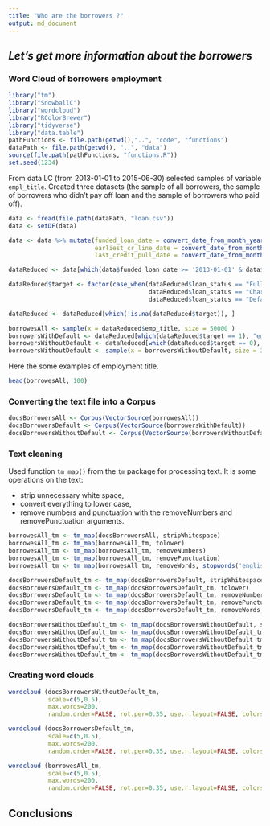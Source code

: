 ```yaml
---
title: "Who are the borrowers ?"
output: md_document 
---
```


## *Let's get more information about the borrowers* 

### **Word Cloud of borrowers employment** 
```r
library("tm")
library("SnowballC")
library("wordcloud")
library("RColorBrewer")
library("tidyverse")
library("data.table")
pathFunctions <- file.path(getwd(),"..", "code", "functions")
dataPath <- file.path(getwd(), "..", "data")
source(file.path(pathFunctions, "functions.R"))
set.seed(1234)
```

From data LC (from 2013-01-01 to 2015-06-30) selected samples of variable `empl_title`. Created three datasets (the sample of all borrowers, the sample of borrowers who didn't pay off loan and the sample of borrowers who paid off).   


```r


data <- fread(file.path(dataPath, "loan.csv"))
data <- setDF(data)

data <- data %>% mutate(funded_loan_date = convert_date_from_month_year(issue_d),
                        earliest_cr_line_date = convert_date_from_month_year(earliest_cr_line),
                        last_credit_pull_date = convert_date_from_month_year(last_credit_pull_d)) 

dataReduced <- data[which(data$funded_loan_date >= '2013-01-01' & data$funded_loan_date <= '2015-06-30'), ]

dataReduced$target <- factor(case_when(dataReduced$loan_status == "Fully Paid"  ~ 0,
                                       dataReduced$loan_status == "Charged Off" ~ 1,
                                       dataReduced$loan_status == "Default Does not meet the credit policy. Status:Charged Off" ~ 1), levels = c(0, 1))

dataReduced <- dataReduced[which(!is.na(dataReduced$target)), ]

borrowesAll <- sample(x = dataReduced$emp_title, size = 50000 )
borrowersWithDefault <- dataReduced[which(dataReduced$target == 1), "emp_title"]
borrowersWithoutDefault <- dataReduced[which(dataReduced$target == 0), "emp_title"]  
borrowersWithoutDefault <- sample(x = borrowersWithoutDefault, size = 30000)  
```

Here the some examples of employment title.
```r
head(borrowesAll, 100)
```


### Converting the text file into a Corpus

```r
docsBorrowersAll <- Corpus(VectorSource(borrowesAll))
docsBorrowersDefault <- Corpus(VectorSource(borrowersWithDefault))
docsBorrowersWithoutDefault <- Corpus(VectorSource(borrowersWithoutDefault))
```


### Text cleaning
Used function `tm_map()` from the `tm` package for processing text. It is some operations on the text:

* strip unnecessary white space,  
* convert everything to lower case,  
* remove numbers and punctuation with the removeNumbers and removePunctuation arguments.

```r
borrowesAll_tm <- tm_map(docsBorrowersAll, stripWhitespace)
borrowesAll_tm <- tm_map(borrowesAll_tm, tolower)
borrowesAll_tm <- tm_map(borrowesAll_tm, removeNumbers)
borrowesAll_tm <- tm_map(borrowesAll_tm, removePunctuation)
borrowesAll_tm <- tm_map(borrowesAll_tm, removeWords, stopwords('english'))

docsBorrowersDefault_tm <- tm_map(docsBorrowersDefault, stripWhitespace)
docsBorrowersDefault_tm <- tm_map(docsBorrowersDefault_tm, tolower)
docsBorrowersDefault_tm <- tm_map(docsBorrowersDefault_tm, removeNumbers)
docsBorrowersDefault_tm <- tm_map(docsBorrowersDefault_tm, removePunctuation)
docsBorrowersDefault_tm <- tm_map(docsBorrowersDefault_tm, removeWords, stopwords('english'))

docsBorrowersWithoutDefault_tm <- tm_map(docsBorrowersWithoutDefault, stripWhitespace)
docsBorrowersWithoutDefault_tm <- tm_map(docsBorrowersWithoutDefault_tm, tolower)
docsBorrowersWithoutDefault_tm <- tm_map(docsBorrowersWithoutDefault_tm, removeNumbers)
docsBorrowersWithoutDefault_tm <- tm_map(docsBorrowersWithoutDefault_tm, removePunctuation)
docsBorrowersWithoutDefault_tm <- tm_map(docsBorrowersWithoutDefault_tm, removeWords, stopwords('english'))
```


### Creating word clouds

```r

wordcloud (docsBorrowersWithoutDefault_tm,
           scale=c(5,0.5),
           max.words=200,
           random.order=FALSE, rot.per=0.35, use.r.layout=FALSE, colors=brewer.pal(8, 'Dark2'))

wordcloud (docsBorrowersDefault_tm,
           scale=c(5,0.5),
           max.words=200,
           random.order=FALSE, rot.per=0.35, use.r.layout=FALSE, colors=brewer.pal(8, 'Dark2'))

wordcloud (borrowesAll_tm,
           scale=c(5,0.5),
           max.words=200,
           random.order=FALSE, rot.per=0.35, use.r.layout=FALSE, colors=brewer.pal(8, 'Dark2'))
```

## Conclusions 
